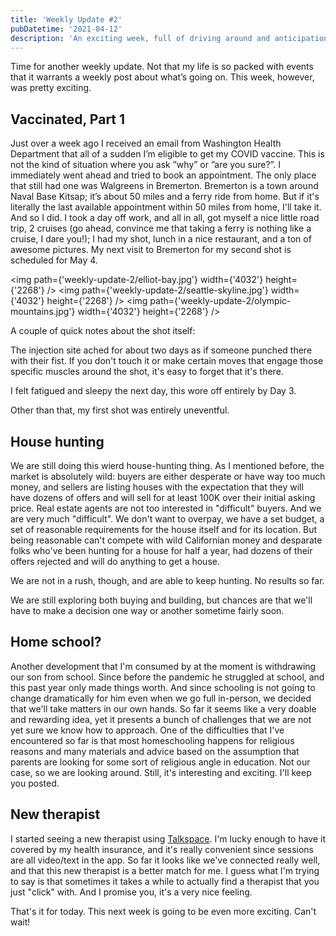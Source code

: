 ```yaml
---
title: 'Weekly Update #2'
pubDatetime: '2021-04-12'
description: 'An exciting week, full of driving around and anticipation of change.'
---
```


Time for another weekly update. Not that my life is so packed with events that it warrants a weekly post about what’s going on. This week, however, was pretty exciting.

## Vaccinated, Part 1

Just over a week ago I received an email from Washington Health Department that all of a sudden I’m eligible to get my COVID vaccine. This is not the kind of situation where you ask ”why” or ”are you sure?”. I immediately went ahead and tried to book an appointment. The only place that still had one was Walgreens in Bremerton. Bremerton is a town around Naval Base Kitsap; it’s about 50 miles and a ferry ride from home. But if it's literally the last available appointment within 50 miles from home, I'll take it. And so I did. I took a day off work, and all in all, got myself a nice little road trip, 2 cruises (go ahead, convince me that taking a ferry is nothing like a cruise, I dare you!); I had my shot, lunch in a nice restaurant, and a ton of awesome pictures. My next visit to Bremerton for my second shot is scheduled for May 4.

<img path={'weekly-update-2/elliot-bay.jpg'} width={'4032'} height={'2268'} />
<img
  path={'weekly-update-2/seattle-skyline.jpg'}
  width={'4032'}
  height={'2268'}
/>
<img
  path={'weekly-update-2/olympic-mountains.jpg'}
  width={'4032'}
  height={'2268'}
/>

A couple of quick notes about the shot itself:

The injection site ached for about two days as if someone punched there with their fist. If you don't touch it or make certain moves that engage those specific muscles around the shot, it's easy to forget that it's there.

I felt fatigued and sleepy the next day, this wore off entirely by Day 3.

Other than that, my first shot was entirely uneventful.

## House hunting

We are still doing this wierd house-hunting thing. As I mentioned before, the market is absolutely wild: buyers are either desperate or have way too much money, and sellers are listing houses with the expectation that they will have dozens of offers and will sell for at least 100K over their initial asking price. Real estate agents are not too interested in "difficult" buyers. And we are very much "difficult". We don't want to overpay, we have a set budget, a set of reasonable requirements for the house itself and for its location. But being reasonable can't compete with wild Californian money and desparate folks who've been hunting for a house for half a year, had dozens of their offers rejected and will do anything to get a house.

We are not in a rush, though, and are able to keep hunting. No results so far.

We are still exploring both buying and building, but chances are that we'll have to make a decision one way or another sometime fairly soon.

## Home school?

Another development that I'm consumed by at the moment is withdrawing our son from school. Since before the pandemic he struggled at school, and this past year only made things worth. And since schooling is not going to change dramatically for him even when we go full in-person, we decided that we'll take matters in our own hands. So far it seems like a very doable and rewarding idea, yet it presents a bunch of challenges that we are not yet sure we know how to approach. One of the difficulties that I've encountered so far is that most homeschooling happens for religious reasons and many materials and advice based on the assumption that parents are looking for some sort of religious angle in education. Not our case, so we are looking around. Still, it's interesting and exciting. I'll keep you posted.

## New therapist

I started seeing a new therapist using [Talkspace](https://www.talkspace.com). I'm lucky enough to have it covered by my health insurance, and it's really convenient since sessions are all video/text in the app. So far it looks like we've connected really well, and that this new therapist is a better match for me. I guess what I'm trying to say is that sometimes it takes a while to actually find a therapist that you just "click" with. And I promise you, it's a very nice feeling.

That's it for today. This next week is going to be even more exciting. Can't wait!
